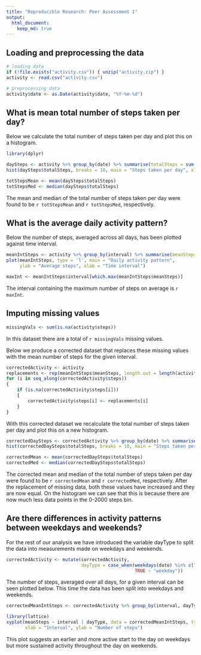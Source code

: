 ```yaml
---
title: "Reproducible Research: Peer Assessment 1"
output: 
  html_document:
    keep_md: true
---
```


## Loading and preprocessing the data

```r
# loading data
if (!file.exists("activity.csv")) { unzip("activity.zip") }
activity <- read.csv("activity.csv")

# preprocessing data
activity$date <- as.Date(activity$date, "%Y-%m-%d")
```

## What is mean total number of steps taken per day?

Below we calculate the total number of steps taken per day and plot this 
on a histogram.

```r
library(dplyr)
```
```r
daySteps <- activity %>% group_by(date) %>% summarise(totalSteps = sum(steps, na.rm = TRUE))
hist(daySteps$totalSteps, breaks = 10, main = "Steps taken per day", xlab = "Steps taken")
```
```r
totStepsMean <- mean(daySteps$totalSteps)
totStepsMed <- median(daySteps$totalSteps)
```

The mean and median of the total number of steps taken per day were found to be `r totStepsMean`
and `r totStepsMed`, respectively.


## What is the average daily activity pattern?

Below the number of steps, averaged across all days, has been plotted against time interval.

```r
meanIntSteps <- activity %>% group_by(interval) %>% summarise(meanSteps = mean(steps, na.rm = TRUE))
plot(meanIntSteps, type = 'l', main = "Daily activity pattern",
     ylab = "Average steps", xlab = "Time interval")
```
```r
maxInt <- meanIntSteps$interval[which.max(meanIntSteps$meanSteps)]
```

The interval containing the maximum number of steps on average is `r maxInt`.


## Imputing missing values

```r
missingVals <- sum(is.na(activity$steps))
```

In this dataset there are a total of `r missingVals` missing values. 

Below we produce a corrected dataset that replaces these missing values with the
mean number of steps for the given interval.

```r
correctedActivity <- activity
replacements <- rep(meanIntSteps$meanSteps, length.out = length(activity$steps))
for (i in seq_along(correctedActivity$steps))
{
    if (is.na(correctedActivity$steps[i]))
    {
        correctedActivity$steps[i] <- replacements[i]
    }
}
```

With this corrected dataset we recalculate the total number of steps taken per day
and plot this on a new histogram.

```r
correctedDaySteps <- correctedActivity %>% group_by(date) %>% summarise(totalSteps = sum(steps))
hist(correctedDaySteps$totalSteps, breaks = 10, main = "Steps taken per day", xlab = "Steps taken")
```

```r
correctedMean <- mean(correctedDaySteps$totalSteps)
correctedMed <- median(correctedDaySteps$totalSteps)
```

The corrected mean and median of the total number of steps taken per day were found to be `r correctedMean`
and `r correctedMed`, respectively. After the replacement of missing data, both these values have 
increased and they are now equal. On the histogram we can see that this is because there are now
much less data points in the 0-2000 steps bin.


## Are there differences in activity patterns between weekdays and weekends?

For the rest of our analysis we have introduced the variable dayType to split the data
into measurements made on weekdays and weekends.

```r
correctedActivity <- mutate(correctedActivity, 
                            dayType = case_when(weekdays(date) %in% c("Saturday","Sunday") ~ "weekend", 
                                                TRUE ~ "weekday"))
```

The number of steps, averaged over all days, for a given interval can be seen plotted below.
This time the data has been split into weekdays and weekends.

```r
correctedMeanIntSteps <- correctedActivity %>% group_by(interval, dayType) %>% summarise(meanSteps = mean(steps))

library(lattice)
xyplot(meanSteps ~ interval | dayType, data = correctedMeanIntSteps, type = "l", layout = c(1, 2),
       xlab = "Interval", ylab = "Number of steps")
```

This plot suggests an earlier and more active start to the day on weekdays but more sustained 
activity throughout the day on weekends.
